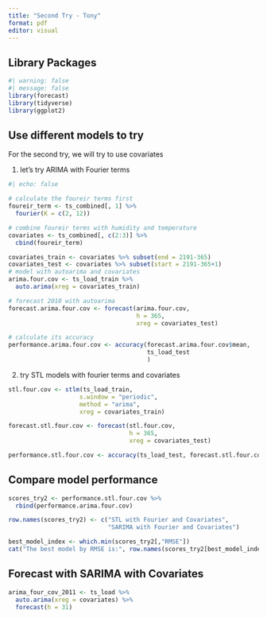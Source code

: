 ```yaml
---
title: "Second Try - Tony"
format: pdf
editor: visual
---
```


## Library Packages

```r
#| warning: false
#| message: false 
library(forecast)
library(tidyverse)
library(ggplot2)
```

## Use different models to try

For the second try, we will try to use covariates

1.  let's try ARIMA with Fourier terms

```r
#| echo: false

# calculate the foureir terms first
foureir_term <- ts_combined[, 1] %>% 
  fourier(K = c(2, 12))

# combine foureir terms with humidity and temperature
covariates <- ts_combined[, c(2:3)] %>% 
  cbind(foureir_term)

covariates_train <- covariates %>% subset(end = 2191-365)
covariates_test <- covariates %>% subset(start = 2191-365+1)
# model with autoarima and covariates
arima.four.cov <- ts_load_train %>% 
  auto.arima(xreg = covariates_train)

# forecast 2010 with autoarima
forecast.arima.four.cov <- forecast(arima.four.cov, 
                                    h = 365, 
                                    xreg = covariates_test)

# calculate its accuracy
performance.arima.four.cov <- accuracy(forecast.arima.four.cov$mean,
                                       ts_load_test
                                       )
```

2.  try STL models with fourier terms and covariates

```r
stl.four.cov <- stlm(ts_load_train,
                    s.window = "periodic",
                    method = "arima",
                    xreg = covariates_train)

forecast.stl.four.cov <- forecast(stl.four.cov,
                                  h = 365,
                                  xreg = covariates_test)

performance.stl.four.cov <- accuracy(ts_load_test, forecast.stl.four.cov$mean)
```

## Compare model performance

```r
scores_try2 <- performance.stl.four.cov %>% 
  rbind(performance.arima.four.cov)

row.names(scores_try2) <- c("STL with Fourier and Covariates",
                            "SARIMA with Fourier and Covariates")

best_model_index <- which.min(scores_try2[,"RMSE"])
cat("The best model by RMSE is:", row.names(scores_try2[best_model_index,]))   
```

## Forecast with SARIMA with Covariates

```r
arima_four_cov_2011 <- ts_load %>% 
  auto.arima(xreg = covariates) %>% 
  forecast(h = 31)
```
